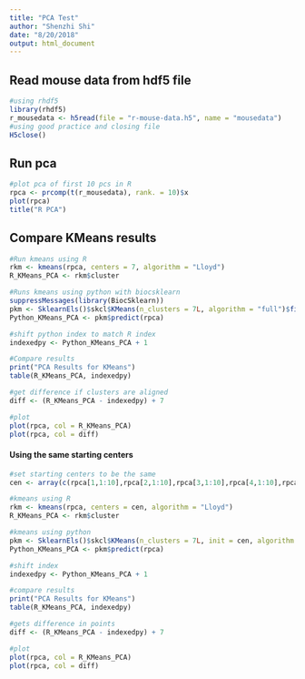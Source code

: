 ```yaml
---
title: "PCA Test"
author: "Shenzhi Shi"
date: "8/20/2018"
output: html_document
---
```


## Read mouse data from hdf5 file
```R
#using rhdf5
library(rhdf5)
r_mousedata <- h5read(file = "r-mouse-data.h5", name = "mousedata")
#using good practice and closing file
H5close()
```

## Run pca 
```R
#plot pca of first 10 pcs in R
rpca <- prcomp(t(r_mousedata), rank. = 10)$x
plot(rpca)
title("R PCA")
```
 
## Compare KMeans results
```R
#Run kmeans using R
rkm <- kmeans(rpca, centers = 7, algorithm = "Lloyd")
R_KMeans_PCA <- rkm$cluster

#Runs kmeans using python with biocsklearn
suppressMessages(library(BiocSklearn))
pkm <- SklearnEls()$skcl$KMeans(n_clusters = 7L, algorithm = "full")$fit(rpca)
Python_KMeans_PCA <- pkm$predict(rpca)

#shift python index to match R index
indexedpy <- Python_KMeans_PCA + 1

#Compare results
print("PCA Results for KMeans")
table(R_KMeans_PCA, indexedpy)

#get difference if clusters are aligned
diff <- (R_KMeans_PCA - indexedpy) + 7

#plot
plot(rpca, col = R_KMeans_PCA)
plot(rpca, col = diff)
```
#### Using the same starting centers
```R
#set starting centers to be the same
cen <- array(c(rpca[1,1:10],rpca[2,1:10],rpca[3,1:10],rpca[4,1:10],rpca[5,1:10],rpca[6,1:10],rpca[7,1:10]), dim = c(7,10))

#kmeans using R
rkm <- kmeans(rpca, centers = cen, algorithm = "Lloyd")
R_KMeans_PCA <- rkm$cluster

#kmeans using python
pkm <- SklearnEls()$skcl$KMeans(n_clusters = 7L, init = cen, algorithm = "full")$fit(rpca)
Python_KMeans_PCA <- pkm$predict(rpca)

#shift index
indexedpy <- Python_KMeans_PCA + 1

#compare results
print("PCA Results for KMeans")
table(R_KMeans_PCA, indexedpy)

#gets difference in points
diff <- (R_KMeans_PCA - indexedpy) + 7

#plot
plot(rpca, col = R_KMeans_PCA)
plot(rpca, col = diff)
```
